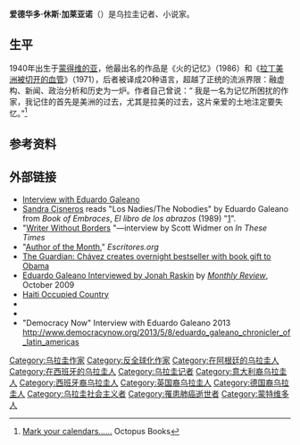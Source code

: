 {{Infobox writer <!-- for more information see [[:Template:Infobox_writer/doc|:Template:Infobox writer/doc]] -->
| name        = 愛德華多·加萊亞諾
| image       = Eduardo Galeano ltk (cropped).jpg
| imagesize   = 
| caption     = 
| birth_name  = Eduardo Germán María Hughes Galeano
| birth_date  = {{Birth date|1940|9|3|mf=y}}
| birth_place = [[乌拉圭|乌拉圭]][[蒙得维的亚|蒙得维的亚]]
| death_date  = {{Death date|2015|4|13}}（74岁）
| death_place = [[乌拉圭|乌拉圭]][[蒙得维的亚|蒙得维的亚]]
| occupation  = 作家、记者
| nationality = [[乌拉圭|乌拉圭]]
| period      = 20世纪
| genre       = 
| subject     = 
| movement    = 
| spouse      = Helena Villagra
| children    = 
| signature   = 
| website     = 
}}
'''爱德华多·休斯·加莱亚诺'''（{{bd|1940年|9月3日|2015年|4月13日}}）是乌拉圭记者、小说家。

==生平==
1940年出生于[[蒙得维的亚|蒙得维的亚]]，他最出名的作品是《火的记忆》（1986）和《[[拉丁美洲被切开的血管|拉丁美洲被切开的血管]]》（1971），后者被译成20种语言，超越了正统的流派界限：融虚构、新闻、政治分析和历史为一炉。作者自己曾说：“ 我是一名为记忆所困扰的作家，我记住的首先是美洲的过去，尤其是拉美的过去，这片亲爱的土地注定要失忆。”<ref>[http://www.octopusbooks.org/content/mark-your-calendars Mark your calendars......] {{webarchive|url=https://web.archive.org/web/20120312164916/http://octopusbooks.org/content/mark-your-calendars |date=2012-03-12 }} Octopus Books</ref>

==参考资料==
{{reflist}}

==外部链接==
{{external media
|video1="[https://web.archive.org/web/20060520052854/http://www.democracynow.org/article.pl?sid=06%2F05%2F19%2F1324216 'Voices of Time': Legendary Uruguayan Writer Eduardo Galeano on Immigration, Latin America, Iraq, Writing – and Soccer],"  ''Democracy Now!'' 19 May 2006.
|video2=[http://www.democracynow.org/2009/5/28/eduardo Uruguayan Author Eduardo Galeano Returns with ''Mirrors: Stories of Almost Everyone''] – video report by ''[[Democracy_Now!|Democracy Now!]]''
|video3=[http://www.democracynow.org/2013/5/8/eduardo_galeano_chronicler_of_latin_americas Eduardo Galeano, Chronicler of Latin America’s "Open Veins," on His New Book "Children of the Days"], ''Democracy Now'', 8 May 2013.
|video4="[http://www.wnyc.org/shows/lopate/episodes/2006/05/19 Reflections from Eduardo Galeano]," ''The Leonard Lopate Show'', 19 May 2006.
}}
*[http://monthlyreview.org/mrzine/galeano251208.html Interview with Eduardo Galeano] {{Wayback|url=http://monthlyreview.org/mrzine/galeano251208.html |date=20090614172024 }}
*[[Sandra_Cisneros|Sandra Cisneros]] reads "Los Nadies/The Nobodies" by Eduardo Galeano from ''Book of Embraces'', ''El libro de los abrazos'' (1989)  "[https://web.archive.org/web/20060219052658/http://pen.org/audio_archive/soe_2005/soe_cisneros.mp3]".
*"[http://www.inthesetimes.com/site/main/article/2699/ Writer Without Borders] {{Wayback|url=http://www.inthesetimes.com/site/main/article/2699/ |date=20081204105809 }}"—interview by Scott Widmer on ''In These Times''
*"[https://web.archive.org/web/20130925024518/http://www.escritores.org/galeano.htm Author of the Month]," ''Escritores.org''
*[https://www.theguardian.com/world/2009/apr/19/obama-chavez-book-gift-latin-america The Guardian: Chávez creates overnight bestseller with book gift to Obama] {{Wayback|url=https://www.theguardian.com/world/2009/apr/19/obama-chavez-book-gift-latin-america |date=20190928013042 }}
*[http://monthlyreview.org/091012galeano-raskin.php Eduardo Galeano Interviewed by Jonah Raskin] {{Wayback|url=http://monthlyreview.org/091012galeano-raskin.php |date=20091015073038 }} by ''[[Monthly_Review|Monthly Review]]'', October 2009
*[https://web.archive.org/web/20120425062948/http://haitistartup.com/article/1006430-haiti-occupied-country-uruguayan-journalist-eduardo-galeono Haiti Occupied Country]
*{{C-SPAN|Eduardo Galeano}}
* {{findagrave|151414105}}
* "Democracy Now" Interview with Eduardo Galeano 2013 http://www.democracynow.org/2013/5/8/eduardo_galeano_chronicler_of_latin_americas {{Wayback|url=http://www.democracynow.org/2013/5/8/eduardo_galeano_chronicler_of_latin_americas |date=20190917082130 }}

{{Authority control}}
{{DEFAULTSORT:Galeano, Eduardo}}
[[Category:乌拉圭作家|Category:乌拉圭作家]]
[[Category:反全球化作家|Category:反全球化作家]]
[[Category:在阿根廷的乌拉圭人|Category:在阿根廷的乌拉圭人]]
[[Category:在西班牙的乌拉圭人|Category:在西班牙的乌拉圭人]]
[[Category:乌拉圭记者|Category:乌拉圭记者]]
[[Category:意大利裔乌拉圭人|Category:意大利裔乌拉圭人]]
[[Category:西班牙裔乌拉圭人|Category:西班牙裔乌拉圭人]]
[[Category:英国裔乌拉圭人|Category:英国裔乌拉圭人]]
[[Category:德国裔乌拉圭人|Category:德国裔乌拉圭人]]
[[Category:乌拉圭社会主义者|Category:乌拉圭社会主义者]]
[[Category:罹患肺癌逝世者|Category:罹患肺癌逝世者]]
[[Category:蒙特维多人|Category:蒙特维多人]]